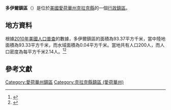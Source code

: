 {{noteTA
|G1=USState
|G2=地名
|G3=Unit
}}
{{Infobox settlement
|official_name            = 多伊爾鎮區
|native_name = Doyle Township
|settlement_type          = [[行政鎮區|行政鎮區]]
|image_skyline            = 
|imagesize                = 
|image_map                = Map highlighting Doyle Township, Clarke County, Iowa.svg
|mapsize                  = 250px
|pushpin_map  =USA Iowa
|pushpin_label = 多伊爾鎮區
|pushpin_label_position   = top
|pushpin_map_caption      = 多伊爾鎮區在愛荷華州的位置
|subdivision_type         = [[世界政區索引|國家]]
|subdivision_type1        = [[美国州份|州份]]
|subdivision_type2        = [[愛荷華州行政区划|縣]]
|subdivision_name         = [[美国|美国]]
|subdivision_name1        = [[愛荷華州|愛荷華州]]
|subdivision_name2        = [[克拉克縣_(愛荷華州)|克拉克縣]]
|elevation_ft             = 1132
|elevation_m              = 345
|timezone                 = [[北美中部時區|北美中部時區]]
|area_total_km2           = 93.37
|area_land_km2            = 93.33
|area_water_km2           = 0.04
|area_total_sq_mi         = 
|area_land_sq_mi          = 
|area_water_sq_mi         = 
|population_as_of         = [[2010年美國人口普查|2010]]
|population_footnotes     = 
|population_total         = 200
|population_density_km2   = auto
|population_density_sq_mi = auto
|utc_offset               = -6
|coordinates              = {{coord|40|56|34|N|93|57|38|W|type:city_region:US-AL_source:GNS-enwiki|display=inline,title}}
| coor_pinpoint           = 
| coordinates_footnotes   = 
|timezone_DST             = CDT
|utc_offset_DST           = -5
|postal_code_type         = [[美國郵區編號|郵區編號]]
|postal_code              = 
|area_code                = {{link-en|电话区号641|Area code 641|641}}
|blank_name = [[地名信息系统|GNIS ID]]
|blank_info = 467741
}}
'''多伊爾鎮區'''（{{lang-en|Doyle Township}}）是位於[[美國|美國]][[愛荷華州|愛荷華州]][[克拉克縣_(愛荷華州)|克拉克縣]]的一個[[行政鎮區|行政鎮區]]。

== 地方資料 ==
根據[[2010年美國人口普查|2010年美國人口普查]]的數據，多伊爾鎮區的面積為93.37平方千米，當中陸地面積為93.33平方千米，而水域面積為0.04平方千米。當地共有人口200人，而人口密度為每平方千米2.14人。<ref name="GR8">{{cite web|url=http://factfinder2.census.gov|publisher=[[美国人口调查局|美国人口调查局]]|accessdate=2011-05-14|title=American FactFinder|archive-date=2013-09-11|archive-url=https://web.archive.org/web/20130911234518/http://factfinder2.census.gov/|dead-url=no}}</ref><ref>{{cite web|url=https://www.citypopulation.de/en/usa/iowa/admin/|title=USA: Iowa (Counties and Townships) - City Population}}</ref>

== 參考文獻 ==
{{reflist}}

{{克拉克縣 (愛荷華州)}}

{{DEFAULTSORT:Doyle Township}}
[[Category:愛荷華州鎮區|Category:愛荷華州鎮區]]
[[Category:克拉克縣鎮區_(愛荷華州)|Category:克拉克縣鎮區 (愛荷華州)]]

{{Iowa-geo-stub}}
